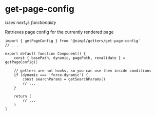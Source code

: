 # get-page-config

*Uses next.js functionality*

Retrieves page config for the currently rendered page

```tsx
import { getPageConfig } from '@nimpl/getters/get-page-config'
// ...

export default function Component() {
    const { basePath, dynamic, pagePath, revalidate } = getPageConfig()

    // getters are not hooks, so you can use them inside conditions
    if (dynamic === 'force-dynamic') {
        const searchParams = getSearchParams()
        // ...
    }

    return (
        // ...
    )
}
```
